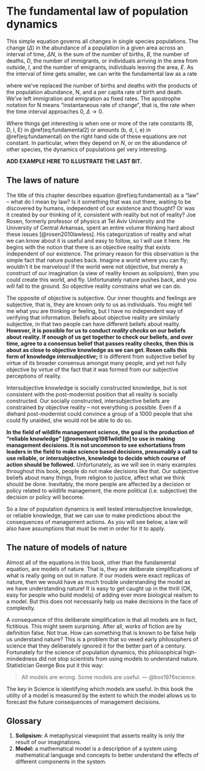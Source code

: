 # The fundamental law of population dynamics {#chap:fundamental}

\begin{equation}
  \Delta N = B - D + I - E
  (\#eq:fundamental)
\end{equation}

This simple equation governs all changes in single species populations. The change ($\Delta$) in the abundance of a
population in a given area across an interval of time, $\Delta N$, is the sum of the number of births, $B$, the
number of deaths, $D$, the number of immigrants, or individuals arriving in the area from outside, $I$, and
the number of emigrants, individuals leaving the area, $E$. As the interval of time gets smaller, we can write the fundamental law as a rate

\begin{equation}
N' = bN - dN + i - e
(\#eq:fundamental2)
\end{equation}

where we’ve replaced the number of births and deaths with the products of the population abundance, N, and a per capita rate of birth and death. We’ve left immigration and emigration as fixed rates. The apostrophe notation for N means "instantaneous rate of change", that is, the rate when the time interval approaches 0, $\Delta \rightarrow 0$.

Where things get interesting is when one or more of the rate constants (B, D, I, E) in \@ref(eq:fundamental2) or amounts (b, d, i, e) in \@ref(eq:fundamental) on the right hand side of these equations are not constant. In particular, when they depend on $N$, or on the abundance of other species, the dynamics of populations get very interesting.

**ADD EXAMPLE HERE TO ILLUSTRATE THE LAST BIT.**

## The laws of nature

The title of this chapter describes equation \@ref(eq:fundamental) as a "law" -- what do I mean by law? Is it something that was out there, waiting to be discovered by humans, independent of our existence and thought? Or was it created by our thinking of it, consistent with reality but not of reality? Joe Rosen, formerly professor of physics at Tel Aviv University and the University of Central Arkansas, spent an entire volume thinking hard about these issues [@rosen2010lawless]. His categorization of reality and what we can know about it is useful and easy to follow, so I will use it here. He begins with the notion that there is an objective reality that exists independent of our existence. The primary reason for this observation is the simple fact that nature pushes back. Imagine a world where you can fly; wouldn’t it be marvelous! If the world were not objective, but merely a construct of our imagination (a view of reality known as solipsism), then you could create this world, and fly. Unfortunately nature pushes back, and you will fall to the ground. So objective reality constrains what we can do.

The opposite of objective is subjective. Our inner thoughts and feelings are subjective, that is, they are known only to us as individuals. You might tell me what you are thinking or feeling, but I have no independent way of verifying that information. Beliefs about objective reality are similarly subjective, in
that two people can have different beliefs about reality. **However, it is possible for us to conduct *reality checks* on our beliefs about reality. If enough of us get together to check our beliefs, and over time, agree to a consensus belief that passes reality checks, then this is about as close to objective knowledge as we can get. Rosen calls this form of knowledge *intersubjective*;** it is different from subjective belief by virtue of its broader consensus amongst many people, and yet not fully objective by virtue of the fact that it was formed from our subjective perceptions of reality. 

Intersubjective knowledge is socially constructed knowledge, but is not consistent with the post-modernist position that all reality is socially constructed. Our socially constructed, intersubjective beliefs are constrained by objective reality -- not everything is possible. Even if a diehard post-modernist could convince a group of a 1000 people that she could fly unaided, she would not be able to do so. 

**In the field of wildlife management science, the goal is the production of “reliable knowledge” [@romesburg1981wildlife] to use in making management decisions. It is not uncommon to see exhortations from leaders in the field to make science based decisions, presumably a call to use reliable, or intersubjective, knowledge to decide which course of action should be followed.** Unfortunately, as we will see in many examples throughout this book, people do not make decisions like that. Our subjective beliefs about many things, from religion to justice, affect what we think should be done. Inevitably, the more people are affected by a decision or policy related to wildlife management, the more political (i.e. subjective) the decision or policy will become.

So a *law* of population dynamics is well tested intersubjective knowledge, or reliable knowledge, that we can use to make predictions about the consequences of management actions. As you will see below, a law will also have assumptions that must be met in order for it to apply. 

## The nature of models of nature

Almost all of the equations in this book, other than the fundamental equation, are models of nature. That is, they are deliberate simplifications of what is really going on out in nature. If our models were exact replicas of nature, then we would have as much trouble understanding the model as we have understanding nature! It is easy to get caught up in the thrill (OK, easy for people who build models) of adding ever more biological realism to a model. But this does not necessarily help us make decisions in the face of complexity.

A consequence of this deliberate simplification is that all models are in fact, fictitious. This might seem surprising. After all, works of fiction are by definition false. Not true. How can something that is known to be false help us understand nature? This is a problem that so vexed early philosophers of science that they deliberately ignored it for the better part of a century.  Fortunately for the science of population dynamics, this philosophical high-mindedness did not stop scientists from using models to understand nature. Statistician George Box put it this way: 

> All models are wrong. Some models are useful.
> --- @box1976science. 

The key in Science is identifying which models are useful. In this book the utility of a model is measured by the extent to which the model allows us to forecast the future consequences of management decisions.


## Glossary

1. **Solipsism:** A metaphysical viewpoint that asserts reality is only the result of our imaginations.
2. **Model:** a mathematical model is a description of a system using mathematical language and concepts to better understand the effects of different components in the system. 


